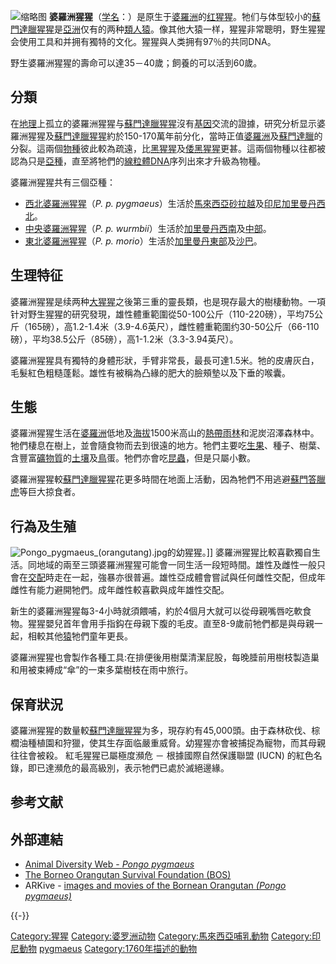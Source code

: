 {{Speciesbox
| taxon = Pongo pygmaeus
| authority = [[卡爾·林奈|Linnaeus]], 1760
| name = 婆羅洲猩猩
| status = EN
| status_ref = <ref name=IUCN>{{IUCN2007 | assessors = Ancrenaz, M., Marshall, A., Goossens, B., van Schaik, C., Sugardjito, J., Gumal, M. & Wich, S. | year = 2007 | title = Pongo pygmaeus | id = 17975 | downloaded = 2007-09-13}}</ref>
| status_system = iucn3.1
| image = OrangutanP1.jpg
| image_width = 250px
| image_caption =成年雄猩猩
| synonyms =
* ''Pongo pygmaeus pygmaeus''
| range_map = Mapa distribuicao pongo pygmaeus.png
| range_map_caption = 本种在婆罗洲的分布
}}
[[File:Bornean_orangutan_(Pongo_pygmaeus),_Tanjung_Putting_National_Park_02.jpg|缩略图]]
'''婆羅洲猩猩'''（[[学名|学名]]：''{{lang|la|Pongo pygmaeus}}''）是原生于[[婆羅洲|婆羅洲]]的[[红猩猩|红猩猩]]。牠们与体型较小的[[蘇門達臘猩猩|蘇門達臘猩猩]]是[[亞洲|亞洲]]仅有的两种[[類人猿|類人猿]]。像其他大猿一样，猩猩非常聰明，野生猩猩会使用工具和并拥有獨特的文化。猩猩與人类拥有97％的共同DNA。

野生婆羅洲猩猩的壽命可以達35－40歲；飼養的可以活到60歲。

==分類==
在[[地理|地理]]上孤立的婆羅洲猩猩与[[蘇門達臘猩猩|蘇門達臘猩猩]]沒有[[基因|基因]]交流的證據，研究分析显示婆羅洲猩猩及[[蘇門達臘猩猩|蘇門達臘猩猩]]約於150-170萬年前分化，當時正值[[婆羅洲|婆羅洲]]及[[蘇門達臘|蘇門達臘]]的分裂。這兩個[[物種|物種]]彼此較為疏遠，比[[黑猩猩|黑猩猩]]及[[倭黑猩猩|倭黑猩猩]]更甚。這兩個物種以往都被認為只是[[亞種|亞種]]，直至將牠們的[[線粒體DNA|線粒體DNA]]序列出來才升級為物種。

婆羅洲猩猩共有三個亞種：
*[[西北婆羅洲猩猩|西北婆羅洲猩猩]]（''P. p. pygmaeus''）生活於[[馬來西亞|馬來西亞]][[砂拉越|砂拉越]]及[[印尼|印尼]][[加里曼丹|加里曼丹]][[西加里曼丹|西北]]。
*[[中央婆羅洲猩猩|中央婆羅洲猩猩]]（''P. p. wurmbii''）生活於[[西加里曼丹|加里曼丹西南]]及[[中加里曼丹|中部]]。
*[[東北婆羅洲猩猩|東北婆羅洲猩猩]]（''P. p. morio''）生活於[[東加里曼丹|加里曼丹東部]]及[[沙巴|沙巴]]。

==生理特征==
婆羅洲猩猩是续两种[[大猩猩|大猩猩]]之後第三重的靈長類，也是現存最大的樹棲動物。一項针对野生猩猩的研究發現，雄性體重範圍從50-100公斤（110-220磅），平均75公斤（165磅），高1.2-1.4米（3.9-4.6英尺），雌性體重範圍约30-50公斤（66-110磅），平均38.5公斤（85磅），高1-1.2米（3.3-3.94英尺）。

婆羅洲猩猩具有獨特的身體形狀，手臂非常長，最長可達1.5米。牠的皮膚灰白，毛髮紅色粗糙蓬鬆。雄性有被稱為凸緣的肥大的臉頰墊以及下垂的喉囊。

==生態==
婆羅洲猩猩生活在[[婆羅洲|婆羅洲]]低地及[[海拔|海拔]]1500米高山的[[熱帶雨林|熱帶雨林]]和泥炭沼澤森林中。牠們棲息在樹上，並會隨食物而去到很遠的地方。牠們主要吃[[生果|生果]]、種子、樹葉、含豐富[[礦物質|礦物質]]的[[土壤|土壤]]及[[鳥|鳥]]蛋。牠們亦會吃[[昆蟲|昆蟲]]，但是只屬小數。

婆羅洲猩猩較[[蘇門達臘猩猩|蘇門達臘猩猩]]花更多時間在地面上活動，因為牠們不用逃避[[蘇門答臘虎|蘇門答臘虎]]等巨大掠食者。

==行為及生殖==
[[File:Pongo_pygmaeus_(orangutang).jpg|thumb]]的幼猩猩。]]
婆羅洲猩猩比較喜歡獨自生活。同地域的兩至三頭婆羅洲猩猩可能會一同生活一段短時間。雄性及雌性一般只會在[[交配|交配]]時走在一起，強暴亦很普遍。雄性亞成體會嘗試與任何雌性交配，但成年雌性有能力避開牠們。成年雌性較喜歡與成年雄性交配。

新生的婆羅洲猩猩每3-4小時就須餵哺，約於4個月大就可以從母親嘴唇吃軟食物。猩猩嬰兒首年會用手指鈎在母親下腹的毛皮。直至8-9歲前牠們都是與母親一起，相較其他[[猿|猿]]牠們童年更長。

婆羅洲猩猩也會製作各種工具:在排便後用樹葉清潔屁股，每晚腄前用樹枝製造巢和用被束縛成“傘”的一束多葉樹枝在雨中旅行。

==保育狀況==
婆羅洲猩猩的数量較[[蘇門達臘猩猩|蘇門達臘猩猩]]为多，現存約有45,000頭。由于森林砍伐、棕櫚油種植園和狩獵，使其生存面临嚴重威脅。幼猩猩亦會被捕捉為寵物，而其母親往往會被殺。 紅毛猩猩已屬極度瀕危 － 根據國際自然保護聯盟 (IUCN) 的紅色名錄，即已達瀕危的最高級別，表示牠們已處於滅絕邊緣。

== 参考文献 ==
{{Reflist}}

== 外部連結 ==
* [http://animaldiversity.ummz.umich.edu/site/accounts/information/Pongo_pygmaeus.html  Animal Diversity Web - ''Pongo pygmaeus'']{{Wayback|url=http://animaldiversity.ummz.umich.edu/site/accounts/information/Pongo_pygmaeus.html |date=20040213021531 }}
* [http://www.orangutans.com.au/ The Borneo Orangutan Survival Foundation (BOS)] {{Wayback|url=http://www.orangutans.com.au/ |date=20210227095624 }}
* ARKive - [https://web.archive.org/web/20070910055610/http://www.arkive.org/species/GES/mammals/Pongo_pygmaeus/ images and movies of the Bornean Orangutan ''(Pongo pygmaeus)'']

{{-}}
{{Hominidae_nav|state=collapsed}}
{{Taxonbar|from=Q599672}}

[[Category:猩猩|Category:猩猩]]
[[Category:婆罗洲动物|Category:婆罗洲动物]]
[[Category:馬來西亞哺乳動物|Category:馬來西亞哺乳動物]]
[[Category:印尼動物|Category:印尼動物]]
[[Category:猩猩属|pygmaeus]]
[[Category:1760年描述的動物|Category:1760年描述的動物]]